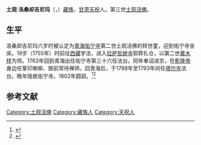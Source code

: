 '''土观·洛桑却吉尼玛'''（{{bo|z=ཐུའུ་བཀྭན་བློ་བཟང་ཆོས་ཀྱི་ཉི་མ།|w=thu'u bkyan blo bzang chos kyi nyi ma}}，{{bd|1737年||1802年}}）[[藏族|藏族]]，[[甘肃|甘肃]][[天祝|天祝]]人。第三世[[土观活佛|土观活佛]]。

==生平==
洛桑却吉尼玛六岁时被认定为[[青海|青海]][[佑宁寺|佑宁寺]]第二世土观活佛的转世童，迎到佑宁寺坐床。19岁（1755年）时前往[[西藏|西藏]]学法，进入[[拉萨|拉萨]][[哲蚌寺|哲蚌寺]]郭莽扎仓，以第二世[[嘉木样|嘉木样]]为师。1763年回到青海出任佑宁寺第三十六任法台。同年奉诏进京，在[[乾隆帝|乾隆帝]]身边任掌印喇嘛、御前常待禅师。回青海后，于1789年至1793年间任[[塔尔寺|塔尔寺]]法台。晚年隐居佑宁寺。1802年圆寂。<ref>{{cite book|title=《中国藏传佛教名僧录》|publisher=甘肃民族出版社|author=唐景福}}</ref><ref>{{cite web|url=http://www.gstianzhu.gov.cn/huarui/news/tsly/tzmr/2009/630/096309955H7417IE35240GF28BDII.html|title=土观·洛桑却吉尼玛|publisher=天祝政府网|deadurl=yes|archiveurl=https://web.archive.org/web/20140116131655/http://www.gstianzhu.gov.cn/huarui/news/tsly/tzmr/2009/630/096309955H7417IE35240GF28BDII.html|archivedate=2014-01-16|accessdate=2010-11-25}}</ref>

== 参考文献 ==
{{reflist}}

{{宗教人物小作品}}

[[Category:土观活佛|Category:土观活佛]]
[[Category:藏族人|Category:藏族人]]
[[Category:天祝人|Category:天祝人]]